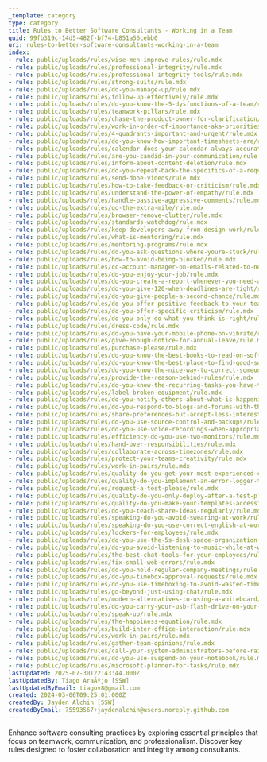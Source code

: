 ```yaml
---
_template: category
type: category
title: Rules to Better Software Consultants - Working in a Team
guid: 99fb319c-14d5-482f-bf74-b851a56cebb0
uri: rules-to-better-software-consultants-working-in-a-team
index:
- rule: public/uploads/rules/wise-men-improve-rules/rule.mdx
- rule: public/uploads/rules/professional-integrity/rule.mdx
- rule: public/uploads/rules/professional-integrity-tools/rule.mdx
- rule: public/uploads/rules/strong-suits/rule.mdx
- rule: public/uploads/rules/do-you-manage-up/rule.mdx
- rule: public/uploads/rules/follow-up-effectively/rule.mdx
- rule: public/uploads/rules/do-you-know-the-5-dysfunctions-of-a-team/rule.mdx
- rule: public/uploads/rules/teamwork-pillars/rule.mdx
- rule: public/uploads/rules/chase-the-product-owner-for-clarification/rule.mdx
- rule: public/uploads/rules/work-in-order-of-importance-aka-priorities/rule.mdx
- rule: public/uploads/rules/4-quadrants-important-and-urgent/rule.mdx
- rule: public/uploads/rules/do-you-know-how-important-timesheets-are/rule.mdx
- rule: public/uploads/rules/calendar-does-your-calendar-always-accurately-show-where-you-are/rule.mdx
- rule: public/uploads/rules/are-you-candid-in-your-communication/rule.mdx
- rule: public/uploads/rules/inform-about-content-deletion/rule.mdx
- rule: public/uploads/rules/do-you-repeat-back-the-specifics-of-a-request/rule.mdx
- rule: public/uploads/rules/send-done-videos/rule.mdx
- rule: public/uploads/rules/how-to-take-feedback-or-criticism/rule.mdx
- rule: public/uploads/rules/understand-the-power-of-empathy/rule.mdx
- rule: public/uploads/rules/handle-passive-aggressive-comments/rule.mdx
- rule: public/uploads/rules/go-the-extra-mile/rule.mdx
- rule: public/uploads/rules/browser-remove-clutter/rule.mdx
- rule: public/uploads/rules/standards-watchdog/rule.mdx
- rule: public/uploads/rules/keep-developers-away-from-design-work/rule.mdx
- rule: public/uploads/rules/what-is-mentoring/rule.mdx
- rule: public/uploads/rules/mentoring-programs/rule.mdx
- rule: public/uploads/rules/do-you-ask-questions-where-youre-stuck/rule.mdx
- rule: public/uploads/rules/how-to-avoid-being-blocked/rule.mdx
- rule: public/uploads/rules/cc-account-manager-on-emails-related-to-new-work/rule.mdx
- rule: public/uploads/rules/do-you-enjoy-your-job/rule.mdx
- rule: public/uploads/rules/do-you-create-a-report-whenever-you-need-a-number-from-a-system/rule.mdx
- rule: public/uploads/rules/do-you-give-120-when-deadlines-are-tight/rule.mdx
- rule: public/uploads/rules/do-you-give-people-a-second-chance/rule.mdx
- rule: public/uploads/rules/do-you-offer-positive-feedback-to-your-team/rule.mdx
- rule: public/uploads/rules/do-you-offer-specific-criticism/rule.mdx
- rule: public/uploads/rules/do-you-only-do-what-you-think-is-right/rule.mdx
- rule: public/uploads/rules/dress-code/rule.mdx
- rule: public/uploads/rules/do-you-have-your-mobile-phone-on-vibrate/rule.mdx
- rule: public/uploads/rules/give-enough-notice-for-annual-leave/rule.mdx
- rule: public/uploads/rules/purchase-please/rule.mdx
- rule: public/uploads/rules/do-you-know-the-best-books-to-read-on-software-development/rule.mdx
- rule: public/uploads/rules/do-you-know-the-best-place-to-find-good-software-videos/rule.mdx
- rule: public/uploads/rules/do-you-know-the-nice-way-to-correct-someone/rule.mdx
- rule: public/uploads/rules/provide-the-reason-behind-rules/rule.mdx
- rule: public/uploads/rules/do-you-know-the-recurring-tasks-you-have-to-do/rule.mdx
- rule: public/uploads/rules/label-broken-equipment/rule.mdx
- rule: public/uploads/rules/do-you-notify-others-about-what-is-happening-in-the-company/rule.mdx
- rule: public/uploads/rules/do-you-respond-to-blogs-and-forums-with-the-standard-footer/rule.mdx
- rule: public/uploads/rules/share-preferences-but-accept-less-interesting-tasks/rule.mdx
- rule: public/uploads/rules/do-you-use-source-control-and-backups/rule.mdx
- rule: public/uploads/rules/do-you-use-voice-recordings-when-appropriate/rule.mdx
- rule: public/uploads/rules/efficiency-do-you-use-two-monitors/rule.mdx
- rule: public/uploads/rules/hand-over-responsibilities/rule.mdx
- rule: public/uploads/rules/collaborate-across-timezones/rule.mdx
- rule: public/uploads/rules/protect-your-teams-creativity/rule.mdx
- rule: public/uploads/rules/work-in-pairs/rule.mdx
- rule: public/uploads/rules/quality-do-you-get-your-most-experienced-colleagues-to-check-your-work/rule.mdx
- rule: public/uploads/rules/quality-do-you-implement-an-error-logger-that-has-notifications/rule.mdx
- rule: public/uploads/rules/request-a-test-please/rule.mdx
- rule: public/uploads/rules/quality-do-you-only-deploy-after-a-test-please/rule.mdx
- rule: public/uploads/rules/quality-do-you-make-your-templates-accessible-to-everyone-in-your-organisation/rule.mdx
- rule: public/uploads/rules/do-you-teach-share-ideas-regularly/rule.mdx
- rule: public/uploads/rules/speaking-do-you-avoid-swearing-at-work/rule.mdx
- rule: public/uploads/rules/speaking-do-you-use-correct-english-at-work/rule.mdx
- rule: public/uploads/rules/lockers-for-employees/rule.mdx
- rule: public/uploads/rules/do-you-use-the-5s-desk-space-organization-system-invented-by-the-japanese/rule.mdx
- rule: public/uploads/rules/do-you-avoid-listening-to-music-while-at-work/rule.mdx
- rule: public/uploads/rules/the-best-chat-tools-for-your-employees/rule.mdx
- rule: public/uploads/rules/fix-small-web-errors/rule.mdx
- rule: public/uploads/rules/do-you-hold-regular-company-meetings/rule.mdx
- rule: public/uploads/rules/do-you-timebox-approval-requests/rule.mdx
- rule: public/uploads/rules/do-you-use-timeboxing-to-avoid-wasted-time/rule.mdx
- rule: public/uploads/rules/go-beyond-just-using-chat/rule.mdx
- rule: public/uploads/rules/modern-alternatives-to-using-a-whiteboard/rule.mdx
- rule: public/uploads/rules/do-you-carry-your-usb-flash-drive-on-your-key-ring/rule.mdx
- rule: public/uploads/rules/speak-up/rule.mdx
- rule: public/uploads/rules/the-happiness-equation/rule.mdx
- rule: public/uploads/rules/build-inter-office-interaction/rule.mdx
- rule: public/uploads/rules/work-in-pairs/rule.mdx
- rule: public/uploads/rules/gather-team-opinions/rule.mdx
- rule: public/uploads/rules/call-your-system-administrators-before-raising-a-ticket/rule.mdx
- rule: public/uploads/rules/do-you-use-suspend-on-your-notebook/rule.mdx
- rule: public/uploads/rules/microsoft-planner-for-tasks/rule.mdx
lastUpdated: 2025-07-30T22:43:44.000Z
lastUpdatedBy: Tiago AraÃºjo [SSW]
lastUpdatedByEmail: tiagov8@gmail.com
created: 2024-03-06T09:25:01.000Z
createdBy: Jayden Alchin [SSW]
createdByEmail: 75593567+jaydenalchin@users.noreply.github.com
---
```


Enhance software consulting practices by exploring essential principles that focus on teamwork, communication, and professionalism. Discover key rules designed to foster collaboration and integrity among consultants.

